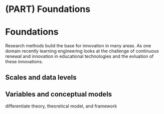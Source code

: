 # (PART) Foundations {-}

# Foundations

Research methods build the base for innovation in many areas. As one domain recently learning engineering looks at the challenge of continuous renewal and innovation in educational technologies and the evluation of these innovations.


## Scales and data levels

## Variables and conceptual models

differentiate theory, theoretical model, and framework



